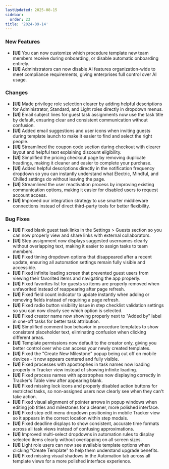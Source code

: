 ```yaml
---
lastUpdated: 2025-08-15
sidebar:
  order: 23
title: '2024-09-14'
---
```


### New Features

- **[UI]** You can now customize which procedure template new team members receive during onboarding, or disable automatic onboarding entirely.
- **[UI]** Administrators can now disable AI features organization-wide to meet compliance requirements, giving enterprises full control over AI usage.

### Changes

- **[UI]** Made privilege role selection clearer by adding helpful descriptions for Administrator, Standard, and Light roles directly in dropdown menus.
- **[UI]** Email subject lines for guest task assignments now use the task title by default, ensuring clear and consistent communication without confusion.
- **[UI]** Added email suggestions and user icons when inviting guests during template launch to make it easier to find and select the right people.
- **[UI]** Streamlined the coupon code section during checkout with clearer layout and helpful text explaining discount eligibility.
- **[UI]** Simplified the pricing checkout page by removing duplicate headings, making it cleaner and easier to complete your purchase.
- **[UI]** Added helpful descriptions directly in the notification frequency dropdown so you can instantly understand what Electric, Mindful, and Chilled settings do without leaving the page.
- **[UI]** Streamlined the user reactivation process by improving existing communication options, making it easier for disabled users to request account access.
- **[UI]** Improved our integration strategy to use smarter middleware connections instead of direct third-party tools for better flexibility.

### Bug Fixes

- **[UI]** Fixed blank guest task links in the Settings > Guests section so you can now properly view and share links with external collaborators.
- **[UI]** Step assignment now displays suggested usernames clearly without overlapping text, making it easier to assign tasks to team members.
- **[UI]** Fixed timing dropdown options that disappeared after a recent update, ensuring all automation settings remain fully visible and accessible.
- **[UI]** Fixed infinite loading screen that prevented guest users from viewing their favorited items and navigating the app properly.
- **[UI]** Fixed favorites list for guests so items are properly removed when unfavorited instead of reappearing after page refresh.
- **[UI]** Fixed field count indicator to update instantly when adding or removing fields instead of requiring a page refresh.
- **[UI]** Fixed radio button visibility issue in step checklist validation settings so you can now clearly see which option is selected.
- **[UI]** Fixed creator name now showing properly next to "Added by" label in one-off tasks for better task attribution.
- **[UI]** Simplified comment box behavior in procedure templates to show consistent placeholder text, eliminating confusion when clicking different areas.
- **[UI]** Template permissions now default to the creator only, giving you better control over who can access your newly created templates.
- **[UI]** Fixed the "Create New Milestone" popup being cut off on mobile devices - it now appears centered and fully visible.
- **[UI]** Fixed processes with apostrophes in task names now loading properly in Tracker view instead of showing infinite loading.
- **[UI]** Fixed process names with apostrophes now displaying correctly in Tracker's Table view after appearing blank.
- **[UI]** Fixed missing lock icons and properly disabled action buttons for restricted tasks, so non-assigned users now clearly see when they can't take action.
- **[UI]** Fixed visual alignment of pointer arrows in popup windows when editing job titles and milestones for a cleaner, more polished interface.
- **[UI]** Fixed step edit menu dropdown positioning in mobile Tracker view so it appears in the correct location within step modals.
- **[UI]** Fixed deadline displays to show consistent, accurate time formats across all task views instead of confusing approximations.
- **[UI]** Improved multi-select dropdowns in automation rules to display selected items clearly without overlapping on all screen sizes.
- **[UI]** Light role users can now see available template options when clicking "Create Template" to help them understand upgrade benefits.
- **[UI]** Fixed missing visual shadows in the Automation tab across all template views for a more polished interface experience.
